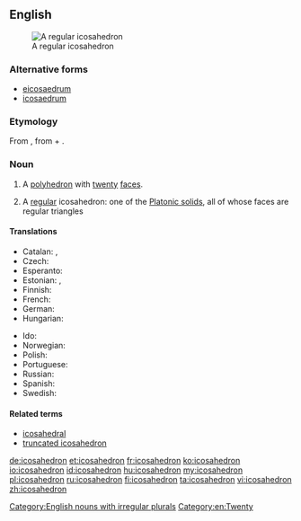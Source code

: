 ==English==
{{wikipedia}}
[[Image:120px-Icosahedron-slowturn.gif|thumb|A regular icosahedron]]

===Alternative forms===
* [[eicosaedrum]] {{qualifier|obsolete}}
* [[icosaedrum]] {{qualifier|obsolete}}

===Etymology===
From {{etyl|grc|en}} {{term|εἰκοσάεδρον|lang=grc}}, from {{term|εἴκοσι||twenty|lang=grc}} + {{term|ἕδρα||face of a geometrical solid|tr=hedra|lang=grc|sc=polytonic}}.

===Noun===
{{en-noun|icosahedr|a|pl2=icosahedrons}}

# {{context|geometry|lang=en}} A [[polyhedron]] with [[twenty]] [[face]]s.
# {{context|geometry|specifically|lang=en}} A [[regular]] icosahedron: one of the [[Platonic solid]]s, all of whose faces are regular triangles

====Translations====
{{trans-top|a polyhedron}}
* Catalan: {{t-|ca|icosaedre|m}}, {{t-|ca|icosàedre|m}}
* Czech: {{t-|cs|dvacetistěn|m}}
* Esperanto: {{t-|eo|dudekedro}}
* Estonian: {{t+|et|ikosaeeder}}, {{t+|et|kakskümmendtahukas}}
* Finnish: {{t+|fi|ikosaedri}}
* French: {{t+|fr|icosaèdre|m}}
* German: {{t+|de|Ikosaeder|m|n}}
* Hungarian: {{t+|hu|ikozaéder}}
{{trans-mid}}
* Ido: {{t+|io|ikosaedro}}
* Norwegian: {{t-|no|ikosaeder|n}}
* Polish: {{t-|pl|dwudziestościan foremny|m}}
* Portuguese: {{t+|pt|icosaedro|m}}
* Russian: {{t+|ru|икосаэдр|m|tr=ikosáedr}}
* Spanish: {{t+|es|icosaedro|m}}
* Swedish: {{t+|sv|ikosaeder|c}}
{{trans-bottom}}

====Related terms====
* [[icosahedral]]
* [[truncated icosahedron]]

[[Category:English nouns with irregular plurals]]
[[Category:en:Twenty]]

[[de:icosahedron]]
[[et:icosahedron]]
[[fr:icosahedron]]
[[ko:icosahedron]]
[[io:icosahedron]]
[[id:icosahedron]]
[[hu:icosahedron]]
[[my:icosahedron]]
[[pl:icosahedron]]
[[ru:icosahedron]]
[[fi:icosahedron]]
[[ta:icosahedron]]
[[vi:icosahedron]]
[[zh:icosahedron]]